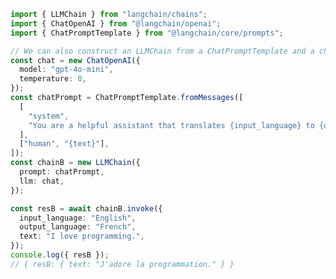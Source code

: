 ```typescript
import { LLMChain } from "langchain/chains";
import { ChatOpenAI } from "@langchain/openai";
import { ChatPromptTemplate } from "@langchain/core/prompts";

// We can also construct an LLMChain from a ChatPromptTemplate and a chat model.
const chat = new ChatOpenAI({
  model: "gpt-4o-mini",
  temperature: 0,
});
const chatPrompt = ChatPromptTemplate.fromMessages([
  [
    "system",
    "You are a helpful assistant that translates {input_language} to {output_language}.",
  ],
  ["human", "{text}"],
]);
const chainB = new LLMChain({
  prompt: chatPrompt,
  llm: chat,
});

const resB = await chainB.invoke({
  input_language: "English",
  output_language: "French",
  text: "I love programming.",
});
console.log({ resB });
// { resB: { text: "J'adore la programmation." } }
```